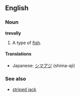 ==English==
===Noun===
'''trevally'''

# A type of [[fish]]. {{stub}}

====Translations====
*Japanese: [[シマアジ]] (shima-aji)<!-- one or two words? could mean "island mackerel" -->

===See also===
*[[striped jack]]<!-- possibly a synonym -->